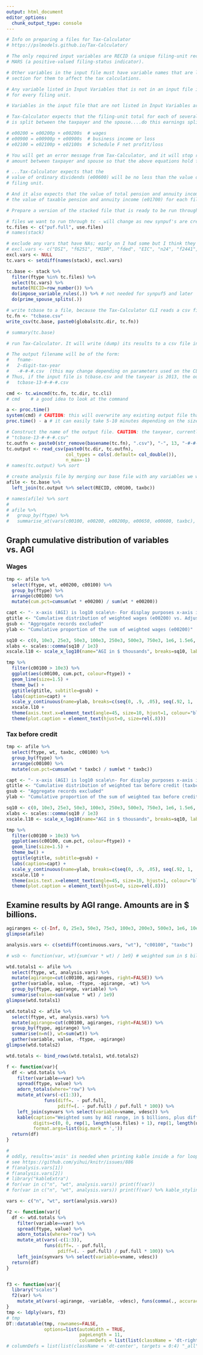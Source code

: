 ```yaml
---
output: html_document
editor_options: 
  chunk_output_type: console
---
```



```r
# Info on preparing a files for Tax-Calculator
# https://pslmodels.github.io/Tax-Calculator/

# The only required input variables are RECID (a unique filing-unit record identifier) and
# MARS (a positive-valued filing-status indicator). 

# Other variables in the input file must have variable names that are listed in the Input Variables
# section for them to affect the tax calculations. 

# Any variable listed in Input Variables that is not in an input file is automatically set to zero
# for every filing unit. 

# Variables in the input file that are not listed in Input Variables are ignored by Tax-Calculator.

# Tax-Calculator expects that the filing-unit total for each of several earnings-related variables
# is split between the taxpayer and the spouse....do this earnings splitting.

# e00200 = e00200p + e00200s  # wages
# e00900 = e00900p + e00900s  # business income or loss
# e02100 = e02100p + e02100s  # Schedule F net profit/loss

# You will get an error message from Tax-Calculator, and it will stop running, if you do not split the filing-unit
# amount between taxpayer and spouse so that the above equations hold for each filing unit in the input file.

# ...Tax-Calculator expects that the 
# value of ordinary dividends (e00600) will be no less than the value of qualified dividends (e00650) for each
# filing unit.

# And it also expects that the value of total pension and annuity income (e01500) will be no less than
# the value of taxable pension and annuity income (e01700) for each filing unit.

```


```r
# Prepare a version of the stacked file that is ready to be run through Tax-Calculator

# files we want to run through tc - will change as new synpuf's are created, defined in use.files
tc.files <- c("puf.full", use.files)
# names(stack)

# exclude any vars that have NAs; early on I had some but I think they are all good now
# excl.vars <- c("DSI", "f6251", "MIDR", "fded", "EIC", "n24", "f2441", "e09800", "e09700", "p08000")
excl.vars <- NULL
tc.vars <- setdiff(names(stack), excl.vars)

tc.base <- stack %>%
  filter(ftype %in% tc.files) %>%
  select(tc.vars) %>%
  mutate(RECID=row_number()) %>%
  do(impose_variable_rules(.)) %>% # not needed for synpuf5 and later
  do(prime_spouse_splits(.))

# write tcbase to a file, because the Tax-Calculator CLI reads a csv file
tc.fn <- "tcbase.csv"
write_csv(tc.base, paste0(globals$tc.dir, tc.fn))

# summary(tc.base)

```


```r
# run Tax-Calculator. It will write (dump) its results to a csv file in the output directory tc.dir

# The output filename will be of the form:
#   fname-
#   2-digit-tax-year
#   -#-#-#.csv  (this may change depending on parameters used on the CLI call, I don't know)
# Thus, if the input file is tcbase.csv and the taxyear is 2013, the output filename will be:
#   tcbase-13-#-#-#.csv

cmd <- tc.wincmd(tc.fn, tc.dir, tc.cli)
# cmd    # a good idea to look at the command

a <- proc.time()
system(cmd) # CAUTION: this will overwrite any existing output file that had same input filename!
proc.time() - a # it can easily take 5-10 minutes depending on the size of the input file

```


```r

# Construct the name of the output file. CAUTION: the taxyear, currently 2013, might be different in future runs
# "tcbase-13-#-#-#.csv"
tc.outfn <- paste0(str_remove(basename(tc.fn), ".csv"), "-", 13, "-#-#-#", ".csv")
tc.output <- read_csv(paste0(tc.dir, tc.outfn), 
                      col_types = cols(.default= col_double()), 
                      n_max=-1)
# names(tc.output) %>% sort

# create analysis file by merging our base file with any variables we want from Tax-Calculator
afile <- tc.base %>%
  left_join(tc.output %>% select(RECID, c00100, taxbc))

# names(afile) %>% sort
# 
# afile %>%
#   group_by(ftype) %>%
#   summarise_at(vars(c00100, e00200, e00200p, e00650, e00600, taxbc), funs(sum(. * wt) / 1e9))

```



## Graph cumulative distribution of variables vs. AGI
### Wages
```r
tmp <- afile %>%
  select(ftype, wt, e00200, c00100) %>%
  group_by(ftype) %>%
  arrange(c00100) %>%
  mutate(cum.pct=cumsum(wt * e00200) / sum(wt * e00200))

capt <- "- x-axis (AGI) is log10 scale\n- For display purposes x-axis is truncated at left to only show AGI >= $10,000"
gtitle <- "Cumulative distribution of weighted wages (e00200) vs. Adjusted gross income"
gsub <- "Aggregate records excluded"
ylab <- "Cumulative proportion of the sum of weighted wages (e00200)"

sq10 <- c(0, 10e3, 25e3, 50e3, 100e3, 250e3, 500e3, 750e3, 1e6, 1.5e6, 2e6, 3e6, 4e6, 5e6, 10e6, 25e6, 50e6, 100e6)
xlabs <- scales::comma(sq10 / 1e3)
xscale.l10 <- scale_x_log10(name="AGI in $ thousands", breaks=sq10, labels=xlabs)

tmp %>%
  filter(c00100 > 10e3) %>%
  ggplot(aes(c00100, cum.pct, colour=ftype)) + 
  geom_line(size=1.5) +
  theme_bw() +
  ggtitle(gtitle, subtitle=gsub) +
  labs(caption=capt) +
  scale_y_continuous(name=ylab, breaks=c(seq(0, .9, .05), seq(.92, 1, .02))) +
  xscale.l10 +
  theme(axis.text.x=element_text(angle=45, size=10, hjust=1, colour="black")) +
  theme(plot.caption = element_text(hjust=0, size=rel(.8)))

```


### Tax before credit
```r
tmp <- afile %>%
  select(ftype, wt, taxbc, c00100) %>%
  group_by(ftype) %>%
  arrange(c00100) %>%
  mutate(cum.pct=cumsum(wt * taxbc) / sum(wt * taxbc))

capt <- "- x-axis (AGI) is log10 scale\n- For display purposes x-axis is truncated at left to only show AGI >= $10,000"
gtitle <- "Cumulative distribution of weighted tax before credit (taxbc) vs. Adjusted gross income"
gsub <- "Aggregate records excluded"
ylab <- "Cumulative proportion of the sum of weighted tax before credit (taxbc)"

sq10 <- c(0, 10e3, 25e3, 50e3, 100e3, 250e3, 500e3, 750e3, 1e6, 1.5e6, 2e6, 3e6, 4e6, 5e6, 10e6, 25e6, 50e6, 100e6)
xlabs <- scales::comma(sq10 / 1e3)
xscale.l10 <- scale_x_log10(name="AGI in $ thousands", breaks=sq10, labels=xlabs)

tmp %>%
  filter(c00100 > 10e3) %>%
  ggplot(aes(c00100, cum.pct, colour=ftype)) + 
  geom_line(size=1.5) +
  theme_bw() +
  ggtitle(gtitle, subtitle=gsub) +
  labs(caption=capt) +
  scale_y_continuous(name=ylab, breaks=c(seq(0, .9, .05), seq(.92, 1, .02))) +
  xscale.l10 +
  theme(axis.text.x=element_text(angle=45, size=10, hjust=1, colour="black")) +
  theme(plot.caption = element_text(hjust=0, size=rel(.8)))
```


## Examine results by AGI range. Amounts are in $ billions.
```r
agiranges <- c(-Inf, 0, 25e3, 50e3, 75e3, 100e3, 200e3, 500e3, 1e6, 10e6, Inf)
glimpse(afile)

analysis.vars <- c(setdiff(continuous.vars, "wt"), "c00100", "taxbc")

# wsb <- function(var, wt){sum(var * wt) / 1e9} # weighted sum in $ billions

wtd.totals1 <- afile %>%
  select(ftype, wt, analysis.vars) %>%
  mutate(agirange=cut(c00100, agiranges, right=FALSE)) %>%
  gather(variable, value, -ftype, -agirange, -wt) %>%
  group_by(ftype, agirange, variable) %>%
  summarise(value=sum(value * wt) / 1e9)
glimpse(wtd.totals1)

wtd.totals2 <- afile %>%
  select(ftype, wt, analysis.vars) %>%
  mutate(agirange=cut(c00100, agiranges, right=FALSE)) %>%
  group_by(ftype, agirange) %>%
  summarise(n=n(), wt=sum(wt)) %>%
  gather(variable, value, -ftype, -agirange)
glimpse(wtd.totals2)

wtd.totals <- bind_rows(wtd.totals1, wtd.totals2)

f <- function(var){
  df <- wtd.totals %>%
    filter(variable==var) %>%
    spread(ftype, value) %>%
    adorn_totals(where="row") %>%
    mutate_at(vars(-c(1:3)), 
              funs(diff=. - puf.full,
                   pdiff=(. - puf.full) / puf.full * 100)) %>%
    left_join(synvars %>% select(variable=vname, vdesc)) %>%
    kable(caption="Weighted sums by AGI range, in $ billions, plus differences and pct differences",
          digits=c(0, 0, rep(1, length(use.files) + 1), rep(1, length(use.files)), rep(1, length(use.files)), 0), 
          format.args=list(big.mark = ','))
  return(df)
}


```

```r
# 
# oddly, results='asis' is needed when printing kable inside a for loop
# see https://github.com/yihui/knitr/issues/886
# f(analysis.vars[1])
# f(analysis.vars[2])
# library("kableExtra")
# for(var in c("n", "wt", analysis.vars)) print(f(var))
# for(var in c("n", "wt", analysis.vars)) print(f(var) %>% kable_styling() %>% scroll_box(width = "1200px"))

```


```r

vars <- c("n", "wt", sort(analysis.vars))

f2 <- function(var){
  df <- wtd.totals %>%
    filter(variable==var) %>%
    spread(ftype, value) %>%
    adorn_totals(where="row") %>%
    mutate_at(vars(-c(1:3)), 
              funs(diff=. - puf.full,
                   pdiff=(. - puf.full) / puf.full * 100)) %>%
    left_join(synvars %>% select(variable=vname, vdesc))
  return(df)
}


f3 <- function(var){
  library("scales")
  f2(var) %>%
    mutate_at(vars(-agirange, -variable, -vdesc), funs(comma(., accuracy=.1)))
}
tmp <- ldply(vars, f3)
# tmp
DT::datatable(tmp, rownames=FALSE, 
              options=list(autoWidth = TRUE,
                           pageLength = 11,
                           columnDefs = list(list(className = 'dt-right', targets =0:(ncol(tmp) - 2)))))
# columnDefs = list(list(className = 'dt-center', targets = 0:4) "_all"
```

